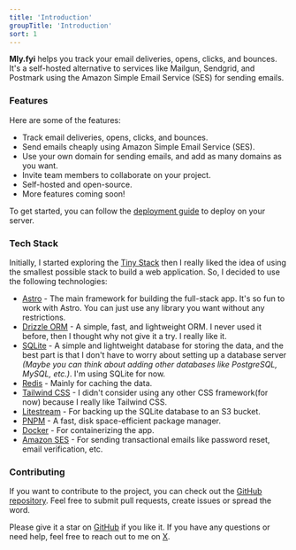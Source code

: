 ```yaml
---
title: 'Introduction'
groupTitle: 'Introduction'
sort: 1
---
```


**Mly.fyi** helps you track your email deliveries, opens, clicks, and bounces. It's a self-hosted alternative to services like Mailgun, Sendgrid, and Postmark using the Amazon Simple Email Service (SES) for sending emails.

### Features

Here are some of the features:

- Track email deliveries, opens, clicks, and bounces.
- Send emails cheaply using Amazon Simple Email Service (SES).
- Use your own domain for sending emails, and add as many domains as you want.
- Invite team members to collaborate on your project.
- Self-hosted and open-source.
- More features coming soon!

To get started, you can follow the [deployment guide](/docs/deployment) to deploy on your server.

### Tech Stack

Initially, I started exploring the [Tiny Stack](https://logsnag.com/blog/the-tiny-stack) then I really liked the idea of using the smallest possible stack to build a web application. So, I decided to use the following technologies:

- [Astro](https://astro.build/) - The main framework for building the full-stack app. It's so fun to work with Astro. You can just use any library you want without any restrictions.
- [Drizzle ORM](https://orm.drizzle.team/) - A simple, fast, and lightweight ORM. I never used it before, then I thought why not give it a try. I really like it.
- [SQLite](https://www.sqlite.org/index.html) - A simple and lightweight database for storing the data, and the best part is that I don't have to worry about setting up a database server _(Maybe you can think about adding other databases like PostgreSQL, MySQL, etc.)_. I'm using SQLite for now.
- [Redis](https://redis.io/) - Mainly for caching the data.
- [Tailwind CSS](https://tailwindcss.com/) - I didn't consider using any other CSS framework(for now) because I really like Tailwind CSS.
- [Litestream](https://litestream.io/) - For backing up the SQLite database to an S3 bucket.
- [PNPM](https://pnpm.io/) - A fast, disk space-efficient package manager.
- [Docker](https://www.docker.com/) - For containerizing the app.
- [Amazon SES](https://aws.amazon.com/ses/) - For sending transactional emails like password reset, email verification, etc.

### Contributing

If you want to contribute to the project, you can check out the [GitHub repository](https://github.com/arikchakma/mly.fyi). Feel free to submit pull requests, create issues or spread the word.

Please give it a star on [GitHub](https://github.com/arikchakma/mly.fyi) if you like it. If you have any questions or need help, feel free to reach out to me on [X](https://x.com/imarikchakma).
